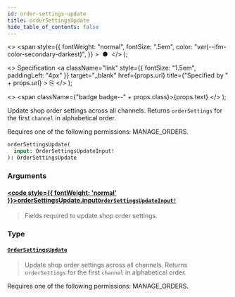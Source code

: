 ```yaml
---
id: order-settings-update
title: orderSettingsUpdate
hide_table_of_contents: false
---
```


  <>
    <span
      style={{
        fontWeight: "normal",
        fontSize: ".5em",
        color: "var(--ifm-color-secondary-darkest)",
      }}
    >
      &nbsp;●&nbsp;
    </span>
  </>
);

  <>
    Specification
    <a
      className="link"
      style={{ fontSize: "1.5em", paddingLeft: "4px" }}
      target="\_blank"
      href={props.url}
      title={"Specified by " + props.url}
    >
      ⎘
    </a>
  </>
);

  <>
    <span className={"badge badge--" + props.class}>{props.text}</span>
  </>
);

Update shop order settings across all channels. Returns `orderSettings` for the first `channel` in alphabetical order.

Requires one of the following permissions: MANAGE_ORDERS.

```graphql
orderSettingsUpdate(
  input: OrderSettingsUpdateInput!
): OrderSettingsUpdate
```

### Arguments

#### [<code style={{ fontWeight: 'normal' }}>orderSettingsUpdate.<b>input</b></code>](#)<Bullet />[`OrderSettingsUpdateInput!`](../../api-reference/orders/inputs/order-settings-update-input) <Badge class="secondary" text="non-null"/> <Badge class="secondary" text="input"/> <Badge class="secondary" text="orders"/>

> Fields required to update shop order settings.

### Type

#### [`OrderSettingsUpdate`](../../api-reference/orders/objects/order-settings-update) <Badge class="secondary" text="object"/> <Badge class="secondary" text="orders"/>

> Update shop order settings across all channels. Returns `orderSettings` for the first `channel` in alphabetical order.

Requires one of the following permissions: MANAGE_ORDERS.

>
